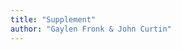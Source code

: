 ```yaml
---
title: "Supplement"
author: "Gaylen Fronk & John Curtin"
---
```


<!-- 
contains everything that was in the index.qmd supp sections and everything moved from main text methods & results 

all figs/tables commented out right now to avoid rendering issues
-->

<!--
cuts from main text:

Assessments of treatment success were used in two separate ways across our two AIMS.

In AIM 1, treatment success served as the *prediction outcome for our models*. For our primary analyses, we built prediction models to predict treatment success at 4 weeks post-quit (i.e., predicting if individuals were labeled "abstinent" or "smoking" at 4 weeks). We also conducted supplemental analyses where we built models predicting treatment success at 12 and 26 weeks post-quit (see Supplement).

In AIM 2, treatment success served as the outcome for *clinical benefit analyses*. We evaluated whether using our treatment selection model yielded higher treatment success (i.e., higher rates of abstinence) at 4, 12, and 26 weeks post-quit.



##### Dimensionality reduction


Dimensionality reduction approaches offer additional ways to produce lower-variance solutions that may generalize better to new data. We used several data-driven methods for dimensionality reduction such as: removing near-zero variance features, removing highly correlated features (via GLMNet penalization), and including lower-dimensional feature sets. We also used several non-data-driven approaches for dimensionality reduction. First, we removed variables that conflicted with our ultimate implementation goals (e.g., variables whose assessment required blood work or lab tests). This reduced the overall number of features in the model. Second, we removed variables that lacked face validity for predicting abstinence (e.g., detailed questions about snoring used to diagnose sleep apnea; retained sleep apnea diagnosis) or overlapped conceptually with other features (e.g., including body mass index instead of height and weight separately). 




Although we can only optimize on one metric (i.e., auROC), we can define other relevant criteria as "satisficing metrics" ([@ngMachineLearningYearning2018], p. 22). We can require that our models meet a specific value for the satisficing metric and then optimize among those models. Specifically, because our goal was treatment selection, it was important that our models retain interaction features. Although retaining interaction features does not guarantee that our models will be able to select among treatments, *not* retaining any interactions *prevents* treatment selection. 

We defined a satisficing metric of 50 or more treatment interaction features retained. This value was derived from the inner loop of nested cross-validation. As with auROC, we calculated the median number of treatment interaction features retained for each model configuration (i.e., averaged across the 10 validation sets). We arrived at a criterion of 50 interaction terms retained because: 1) this represented approximately the 50th percentile in the distribution of median interaction terms retained across model configurations; and 2) using this threshold still ensured there were sufficient model configurations among which to choose in each outer fold.

Thus, we selected as our best models the models which 1) had the highest median auROC across folds, while 2) retaining a minimum median 50 treatment interaction features. We report median auROC for our best model configurations in the test sets. 


Bayesian analyses were accomplished using the tidyposterior [@kuhnTidyposteriorBayesianAnalysis2022] and rstanarm [@goodrichRstanarmBayesianApplied2023] packages in R. Following recommendations from the rstanarm team and others [@rstudioteamRStudioIntegratedDevelopment2020; @gabryPriorDistributionsRstanarm2023], we used the rstanarm default autoscaled, weakly informative, data-dependent priors that take into account the order of magnitude of the variables to provide some regularization to stabilize computation and avoid over-fitting. 

ADD PRIORS

GLMNet aligns with our application goals in several ways. First, this algorithm allows for explicit inclusion of interaction terms (i.e., including interactions between treatment and all other features). Second, GLMNet penalizes model complexity via its two hyperparameters such that features are retained in the model only when their contribution to prediction outweighs the cost of adding another parameter to the model. A model using this algorithm may ultimately require a lower-burden assessment for implementation. Finally, linear models such as GLMNet are often more interpretable and transparent compared to "black box" statistical algorithms [@kuhnAppliedPredictiveModeling2018]. GLMNet's dimensionality reduction also increases its interpretability by reducing the high-dimensional feature space to a more manageable set of features. Initial testing showed that GLMNet outperformed or performed comparably to models fit using several other well-established statistical algorithms (XGBoost, Random Forest).



-->

<!-- 

## Supplemental Methods

### AIM 1 analytic strategy

#### Model building


We built supplemental models to predict treatment success at 12 weeks and 26 weeks as measured via biologically confirmed, 7-day point-prevalence abstinence. The 12-week outcome represents the end-of-treatment and has been used as a primary outcome for this reason in extant precision mental health research (e.g., @chenGeneticVariantCHRNA52020). The 26-week (6 month) outcome is a typical outcome used in smoking cessation research to evaluate treatments because it serves as a feasible proxy for long-term abstinence [@fioreClinicalPracticeGuideline2008].

We followed our model fitting, selection, and evaluation procedures from the main manuscript to fit these additional models. Briefly, we considered model configurations that used the GLMNet statistical algorithm and varied by hyperparameter values and feature sets. We used nested cross-validation with 1 repeat of 10-fold cross-validation in the inner loop and 3 repeats of 10-fold cross-validation in the outer loop. 

#### Metrics


Models were evaluated using area under the Receiver Operating Characteristic Curve (auROC) from held-out folds (test sets) in the outer loop. We used the same satisficing criterion of retaining a median of 50 or more treatment interactions across inner folds. We opted to keep this threshold consistent across models, though we confirmed that this value was still reasonable based on inner fold distributions and number of remaining model configurations for selection in each outer fold.

#### Bayesian analysis of model performance


We followed our same procedure to evaluate model performance using Bayesian hierarchical linear models. We estimated posterior probability distributions and 95% Bayesian credible intervals (CIs) following recommendations from the tidymodels team [@kuhnTidyposteriorBayesianAnalysis2022]. We report the 95% (equal-tailed) Bayesian CIs from the posterior probability distributions for our models' auROCs. If 95% Bayesian CIs do not include 0.5 (chance performance), we can conclude that the model performs better than chance. 

We also examined whether our models' performance differed as a function of prediction outcome. We regressed the auROCs (logit transformed) from the 30 test sets as a function of prediction outcome (4 week, 12 week, 26 week) with two random intercepts for repeat and fold within repeat. We report the 95% (equal-tailed) Bayesian CIs from the posterior probability distributions for the difference in performance between our models. If the 95% Bayesian CIs around the model contrast do not include 0, we can conclude that the models' performance differs by prediction outcome.

### AIM 2 analytic strategy


We followed our methods from the main manuscript to select final model configurations, identify model-predicted best treatment using leave-one-out cross-validation, categorize treatment matching, and evaluate clinical benefit of these treatment selection models.

Although we did not preregister completing these analyses with 12-week and 26-week models, we followed our preregistered analyses. Like in our primary analyses, we used log base 2 for our log transformation of week instead of our preregistered log base *e* due to convergence issues. 


## Supplemental Results

### AIM 1 results: Prediction models

#### Model performance


We selected the best model configurations using auROCs from the *validation sets* (among models that met our satisficing metric of a median of at least 50 retained treatment interaction features in inner folds). We evaluated these best model configurations using *test set* performance. Test set performance for the 4-week model appears in the main manuscript. The median auROC across the 30 test sets for the 12-week model was 0.665 (IQR = 0.628 - 0.697, range = 0.535 - 0.788). The median auROC across the 30 test sets for the 26-week model was 0.629 (IQR = 0.573 - 0.658, range = 0.474 - 0.743). The single, concatenated ROC curve and the 30 individual ROC curves (one per held-out fold) for the 4-, 12-, and 26-week models appear in @fig-roc-all.


{{< embed notebooks/mak_fig_roc_supp.qmd#fig-roc-all >}}


We used the 30 test set auROCs to estimate the posterior probability distribution for the auROC of these models. The median auROC from the posterior distribution was 0.663 [Bayesian CI: 0.640 - 0.685] for the 12-week model and 0.620 [Bayesian CI: 0.596 - 0.644] for the 26-week model. These results suggest both models have predictive signal as the CIs did not contain 0.5 (chance performance). @fig-posteriors displays the posterior probability distributions for these models' auROCs alongside the posterior probability distribution for the 4-week model's auROCs.


{{< embed notebooks/ana_bayes_match.qmd#fig-posteriors >}}


#### Model comparisons


We used the posterior probability distributions for the auROCs to compare the 4-, 12-, and 26-week models. The median increase in auROC for the 4- vs. 12-week model was 0.029 (95% CI = 0.010 - 0.049), yielding a probability of 99.8% that the 4-week model had superior performance. The median increase in auROC for the 4- vs. 26-week model was 0.072 (95% CI = 0.052 - 0.092), yielding a probability of 100% that the 4-week model had superior performance. The median increase in auROC for the 12- vs. 26-week model was 0.043 (95% CI = 0.022 - 0.064), yielding a probability of 100% that the 12-week model had superior performance. @fig-contrasts presents histograms of the posterior probability distributions for these model contrasts.


{{< embed notebooks/ana_bayes_match.qmd#fig-contrasts >}}


#### Model calibration


In @fig-cal-supp, we display the calibration for the 4-week model (reproduced from main text; Panel A), the 12-week model (Panel B) and 26-week model (Panel C). Predicted lapse probabilities are binned (bin width = 10%) and plotted against the observed probability of abstinence for observations in that bin. If probabilities were perfectly calibrated, all bin means would fall on the dotted line (e.g., bin from 0 - 10 with an observed mean probability of 0.05, bin from 10 - 20 with an observed mean probability of 0.15). 

Each figure plots the probabilities from our held-out predictions (made with leave-one-out cross-validation) using the final selected model configuration for each individual for their original trial-assigned treatment against the observed trial abstinence rates. Probabilities were relatively well calibrated and ordinal in their relationship with the true probability of abstinence for both the 12- and 26-week models. Given this, these probabilities can provide precise predictions of treatment success that can be used for treatment selection.


{{< embed notebooks/mak_fig_cal_supp.qmd#fig-cal-supp >}}


#### Model interpretation


The names of all retained features and their parameter estimates from the final 4-week model appear in @tbl-retained-vars-wk4. Retained features for the 4-week model are discussed in detail in the main manuscript. 


{{< embed notebooks/fit_final_model_4wk.qmd#tbl-retained-vars-wk4 >}} 


Our final 12-week model fit with the full dataset retained retained 111 features (@tbl-retained-vars-wk12). Of these, 47 were treatment interaction features. Although we required that model configurations have a median of 50 or more treatment interaction terms retained across configurations, there was variability among folds; thus, it is unsurprising that the final model may have slightly fewer retained interaction features. 

To perform treatment selection, only interactive features would need to be assessed, as features that increase or decrease probability magnitude equally across all three treatments do not help with differential prediction. Consequently, implementing this model for treatment selection would require assessing only 29 unique items (e.g., multiple dummy variables are from a single item, the same feature interacts with more than one treatment). 


{{< embed notebooks/fit_final_model_12wk.qmd#tbl-retained-vars-wk12 >}} 


Our final 26-week model fit with the full dataset retained retained 107 features (@tbl-retained-vars-wk26). Of these, 45 were treatment interaction features. Like above, variability among folds led to the final model having slightly fewer than 50 retained interaction features. 

To perform treatment selection, only interactive features would need to be assessed, as features that increase or decrease probability magnitude equally across all three treatments do not help with differential prediction. Consequently, implementing this model for treatment selection would require assessing only 36 unique items (e.g., multiple dummy variables are from a single item, the same feature interacts with more than one treatment). 


{{< embed notebooks/fit_final_model_26wk.qmd#tbl-retained-vars-wk26 >}} 


### AIM 2 results: Clinical benefit

There was no significant fixed effect of treatment matching for the 12-week (*p* = 0.279) or the 26-week (*p* = 0.967) model. The treatment matching X time interaction was also not significant for the 12-week (*p* = 0.660) or the 26-week (*p* = 0.402) model. There was a significant fixed effect of time in both models (12-week model: OR = 0.210, *z* = -9.973, *p* < 0.001; 26-week model: OR = 0.208, *z* = -10.050, *p* < 0.001) such that the probability of treatment success declined over time. Mean treatment success by treatment matching over time from the 4-week model is reproduced for visual comparison purposes in @fig-clin-ben-wk4-supp. @fig-clin-ben-wk12 and @fig-clin-ben-wk26 follow the same figure format for the 12- and 26-week models, respectively.


{{< embed notebooks/eval_benefit_4wk.qmd#fig-clin-ben-wk4-supp >}}

{{< embed notebooks/eval_benefit_12wk.qmd#fig-clin-ben-wk12 >}}

{{< embed notebooks/eval_benefit_26wk.qmd#fig-clin-ben-wk26 >}}
-->
